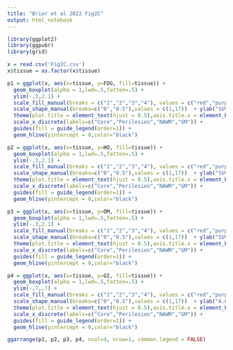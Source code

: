 ---
title: "Brier et al 2022 Fig2C"
output: html_notebook
---

```{r}
library(ggplot2)
library(ggpubr)
library(grid)

x = read.csv('Fig2C.csv')
x$tissue = as.factor(x$tissue)

p1 = ggplot(x, aes(x=tissue, y=FDG, fill=tissue)) + 
  geom_boxplot(alpha = 1,lwd=.5,fatten=.5) + 
  ylim(-.3,2.1) + 
  scale_fill_manual(breaks = c("1","2","3","4"), values = c("red","purple","blue","gray"),labels = c("Core","Perilesion","NAWM","GM")) +
  scale_shape_manual(breaks=c("0","0.5"),values = c(1,17))  + ylab("SUVR") + ggtitle("CMRglc") + 
  theme(plot.title = element_text(hjust = 0.5),axis.title.x = element_blank(),text = element_text(size=12),legend.position = 'none',axis.text.x = element_text(angle = 45, vjust = 1, hjust=1)) + 
  scale_x_discrete(labels=c("Core","Perilesion","NAWM","GM")) + 
  guides(fill = guide_legend(order=1)) +
  geom_hline(yintercept = 0,color="black")

p2 = ggplot(x, aes(x=tissue, y=HO, fill=tissue)) + 
  geom_boxplot(alpha = 1,lwd=.5,fatten=.5) + 
  ylim(-.3,2.1) + 
  scale_fill_manual(breaks = c("1","2","3","4"), values = c("red","purple","blue","gray"),labels = c("Core","Perilesion","NAWM","GM")) +
  scale_shape_manual(breaks=c("0","0.5"),values = c(1,17))  + ylab("SUVR") + ggtitle("CBF") + 
  theme(plot.title = element_text(hjust = 0.5),axis.title.x = element_blank(),text = element_text(size=12),legend.position = 'none',axis.text.x = element_text(angle = 45, vjust = 1, hjust=1)) + 
  scale_x_discrete(labels=c("Core","Perilesion","NAWM","GM")) + 
  guides(fill = guide_legend(order=1)) +
  geom_hline(yintercept = 0,color="black")

p3 = ggplot(x, aes(x=tissue, y=OM, fill=tissue)) + 
  geom_boxplot(alpha = 1,lwd=.5,fatten=.5) + 
  ylim(-.3,2.1) + 
  scale_fill_manual(breaks = c("1","2","3","4"), values = c("red","purple","blue","gray"),labels = c("Core","Perilesion","NAWM","GM")) +
  scale_shape_manual(breaks=c("0","0.5"),values = c(1,17))  + ylab("SUVR") + ggtitle(expression(CMRO[2])) + 
  theme(plot.title = element_text(hjust = 0.5),axis.title.x = element_blank(),text = element_text(size=12),legend.position = 'none',axis.text.x = element_text(angle = 45, vjust = 1, hjust=1)) + 
  scale_x_discrete(labels=c("Core","Perilesion","NAWM","GM")) + 
  guides(fill = guide_legend(order=1)) +
  geom_hline(yintercept = 0,color="black")

p4 = ggplot(x, aes(x=tissue, y=GI, fill=tissue)) + 
  geom_boxplot(alpha = 1,lwd=.5,fatten=.5) + 
  ylim(-.7,.7) + 
  scale_fill_manual(breaks = c("1","2","3","4"), values = c("red","purple","blue","gray"),labels = c("Core","Perilesion","NAWM","GM")) +
  scale_shape_manual(breaks=c("0","0.5"),values = c(1,17))  + ylab("A.U.") + ggtitle("GI") + 
  theme(plot.title = element_text(hjust = 0.5),axis.title.x = element_blank(),text = element_text(size=12),legend.position = 'none',axis.text.x = element_text(angle = 45, vjust = 1, hjust=1)) + 
  scale_x_discrete(labels=c("Core","Perilesion","NAWM","GM")) + 
  guides(fill = guide_legend(order=1)) +
  geom_hline(yintercept = 0,color="black")

ggarrange(p1, p2, p3, p4, ncol=4, nrow=1, common.legend = FALSE)
```

